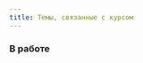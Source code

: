 ```yaml
---
title: Темы, связанные с курсом
---
```


### В работе

<!-- ## Анализ мощности (на примере t-критерия) -->

<!-- - Презентация [html](supplement/power.html) | [pdf] -->
<!-- - [код R](supplement/code_power.R) -->
<!-- - Данные -->


